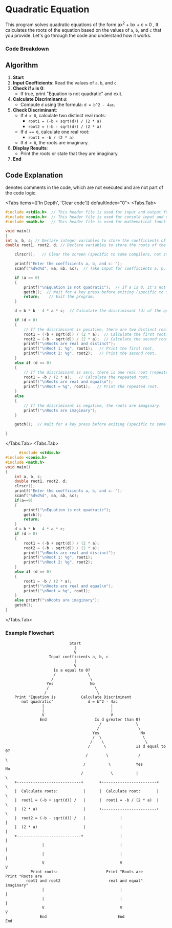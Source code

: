 
# Quadratic Equation

This program solves quadratic equations of the form <span class="hinfo nx-border-blue-200 nx-bg-blue-100 nx-text-blue-900 dark:nx-border-blue-200/30 dark:nx-bg-blue-900/30 dark:nx-text-blue-200">ax<sup>2</sup> + bx + c = 0</span> , It calculates the roots of the equation based on the values of `a`, `b`, and `c` that you provide. Let's go through the code and understand how it works.

### Code Breakdown

## Algorithm

1. **Start**
2. **Input Coefficients**: Read the values of `a`, `b`, and `c`.
3. **Check if `a` is 0**:
   - If true, print "Equation is not quadratic" and exit.
4. **Calculate Discriminant `d`**:
   - Compute `d` using the formula: `d = b^2 - 4ac`.
5. **Check Discriminant**:
   - If `d > 0`, calculate two distinct real roots:
     - `root1 = (-b + sqrt(d)) / (2 * a)`
     - `root2 = (-b - sqrt(d)) / (2 * a)`
   - If `d == 0`, calculate one real root:
     - `root1 = -b / (2 * a)`
   - If `d < 0`, the roots are imaginary.
6. **Display Results**:
   - Print the roots or state that they are imaginary.
7. **End**

## Code Explanation

<Callout type="info" emoji="//">
  denotes comments in the code, which are not executed and are not part of the
  code logic.
</Callout>

<Tabs items={['In Depth', 'Clear code']} defaultIndex="0">
  <Tabs.Tab>
```c  filename="Detailed" copy showLineNumbers
#include <stdio.h>  // This header file is used for input and output functions.
#include <conio.h>  // This header file is used for console input and output functions like clrscr() and getch().
#include <math.h>   // This header file is used for mathematical functions like sqrt().

void main()
{
int a, b, c; // Declare integer variables to store the coefficients of the quadratic equation.
double root1, root2, d; // Declare variables to store the roots of the equation and the discriminant.

    clrscr();   // Clear the screen (specific to some compilers, not standard C).

    printf("Enter the coefficients a, b, and c: ");
    scanf("%d%d%d", &a, &b, &c);  // Take input for coefficients a, b, and c from the user.

    if (a == 0)
    {
        printf("\nEquation is not quadratic");  // If a is 0, it's not a quadratic equation.
        getch();  // Wait for a key press before exiting (specific to some compilers).
        return;    // Exit the program.
    }

    d = b * b - 4 * a * c;  // Calculate the discriminant (d) of the quadratic equation.

    if (d > 0)
    {
        // If the discriminant is positive, there are two distinct real roots.
        root1 = (-b + sqrt(d)) / (2 * a);  // Calculate the first root.
        root2 = (-b - sqrt(d)) / (2 * a);  // Calculate the second root.
        printf("\nRoots are real and distinct");
        printf("\nRoot 1: %g", root1);   // Print the first root.
        printf("\nRoot 2: %g", root2);   // Print the second root.
    }
    else if (d == 0)
    {
        // If the discriminant is zero, there is one real root (repeated root).
        root1 = -b / (2 * a);   // Calculate the repeated root.
        printf("\nRoots are real and equal\n");
        printf("\nRoot = %g", root1);   // Print the repeated root.
    }
    else
    {
        // If the discriminant is negative, the roots are imaginary.
        printf("\nRoots are imaginary");
    }

    getch();  // Wait for a key press before exiting (specific to some compilers).

}
```

  </Tabs.Tab>
  <Tabs.Tab>
```c filename="Plain" copy showLineNumbers
      #include <stdio.h>
#include <conio.h>
#include <math.h>
void main()
{
    int a, b, c;
    double root1, root2, d;
    clrscr();
    printf("Enter the coefficients a, b, and c: ");
    scanf("%d%d%d", &a, &b, &c);
    if(a==0)
	{
		printf("\nEquation is not quadratic");
		getch();
		return;
	}
    d = b * b - 4 * a * c;
    if (d > 0)
    {
        root1 = (-b + sqrt(d)) / (2 * a);
        root2 = (-b - sqrt(d)) / (2 * a);
        printf("\nRoots are real and distinct");
        printf("\nRoot 1: %g", root1);
        printf("\nRoot 2: %g", root2);
    }
    else if (d == 0)
    {
        root1 = -b / (2 * a);
        printf("\nRoots are real and equal\n");
        printf("\nRoot = %g", root1);
    }
    else printf("\nRoots are imaginary");
    getch();
}
```
  </Tabs.Tab>
</Tabs>

### Example Flowchart

```plaintext
                            Start
                              |
                              V
                   Input coefficients a, b, c
                              |
                              V
                     Is a equal to 0?
                     /              \
                    /                \
                  Yes                No
                  /                    \
                 /                      \
    Print "Equation is           Calculate Discriminant
       not quadratic"               d = b^2 - 4ac
                |                             |
                |                             |
                V                             V
               End                     Is d greater than 0?
                                         /               \
                                        /                 \
                                      Yes                  No
                                      /  \                  \
                                     /    \                  \
                                    /      \             Is d equal to 0?
                                   /        \             /             \
                                  /          \           Yes            No
                                 /            \          |                \
    +----------------------------+       +------------------------+        \
    |  Calculate roots:           |      |  Calculate root:       |         \
    |  root1 = (-b + sqrt(d)) /   |      |  root1 = -b / (2 * a)  |          \
    |  (2 * a)                    |      +------------------------+           \
    |  root2 = (-b - sqrt(d)) /   |               |                            |
    |  (2 * a)                    |               |                            |
    +----------------------------+                |                            |
                |                                 |                            |
                |                                 |                            |
                V                                 V                            V
           Print roots:                     Print "Roots are            Print "Roots are
         root1 and root2                     real and equal"              imaginary"
                |                                 |                            |
                |                                 |                            |
                V                                 V                            V
               End                               End                          End
````

